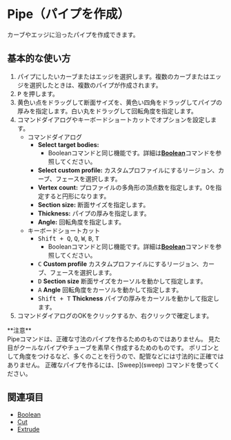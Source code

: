 
# Pipe（パイプを作成）

<Reference shortcut="P" command="Pipe" button="コマンドバー右" />

カーブやエッジに沿ったパイプを作成できます。

## 基本的な使い方

1. パイプにしたいカーブまたはエッジを選択します。複数のカーブまたはエッジを選択したときは、複数のパイプが作成されます。
2. <kbd>P</kbd> を押します。
3. 黄色い点をドラッグして断面サイズを、黄色い四角をドラッグしてパイプの厚みを指定します。白い丸をドラッグして回転角度を指定します。
4. コマンドダイアログやキーボードショートカットでオプションを設定します。
     - <Kst>コマンドダイアログ</Kst>
          - **Select target bodies:**
               - Booleanコマンドと同じ機能です。詳細は[**Boolean**](boolean)コマンドを参照してください。
          - **Select custom profile:** カスタムプロファイルにするリージョン、カーブ、フェースを選択します。
          - **Vertex count:** プロファイルの多角形の頂点数を指定します。0を指定すると円形になります。
          - **Section size:** 断面サイズを指定します。
          - **Thickness:** パイプの厚みを指定します。
          - **Angle:** 回転角度を指定します。
     - <Kst>キーボードショートカット</Kst>
          - <kbd>Shift + Q</kbd>, <kbd>Q</kbd>, <kbd>W</kbd>,  <kbd>B</kbd>,  <kbd>T</kbd>
               - Booleanコマンドと同じ機能です。詳細は[**Boolean**](boolean)コマンドを参照してください。
          - <kbd>C</kbd> **Custom profile** カスタムプロファイルにするリージョン、カーブ、フェースを選択します。
          - <kbd>D</kbd> **Section size** 断面サイズをカーソルを動かして指定します。
          - <kbd>A</kbd> **Angle** 回転角度をカーソルを動かして指定します。
          - <kbd>Shift + T</kbd> **Thickness** パイプの厚みをカーソルを動かして指定します。
5. コマンドダイアログのOKをクリックするか、右クリックで確定します。

<Callout emoji="❗">
**注意**<br />
Pipeコマンドは、正確な寸法のパイプを作るためのものではありません。
見た目がクールなパイプやチューブを素早く作成するためのものです。
ポリゴンとして角度をつけるなど、多くのことを行うので、配管などには寸法的に正確ではありません。
正確なパイプを作るには、[Sweep](sweep) コマンドを使ってください。
</Callout>

<VideoPlayer fileName="pipe"/>

## 関連項目
- [Boolean](boolean)
- [Cut](cut)
- [Extrude](extrude)